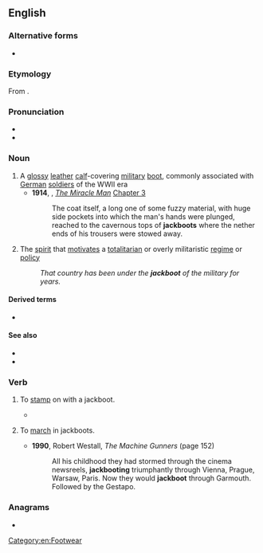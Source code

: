 ==English==
{{wikipedia}}

===Alternative forms===
* {{alter|en|jack-boot|jack boot}}

===Etymology===
From {{der|en|fro|jaque|t=coat of mail}}.

===Pronunciation===
* {{IPA|en|/ˈdʒækbuːt/}}
* {{audio|en|LL-Q1860 (eng)-Vealhurl-jackboot.wav|Audio (Southern England)}}

===Noun===
{{en-noun}}

# A [[glossy]] [[leather]] [[calf]]-covering [[military]] [[boot]], commonly associated with [[German]] [[soldier]]s of the WWII era
#* '''1914''', {{w|Frank L. Packard}}, ''[[s:The Miracle Man|The Miracle Man]]'' [[s:The Miracle Man/Chapter 3|Chapter 3]]
#*:The coat itself, a long one of some fuzzy material, with huge side pockets into which the man's hands were plunged, reached to the cavernous tops of '''jackboots''' where the nether ends of his trousers were stowed away.
# {{lb|en|informal}} The [[spirit]] that [[motivate]]s a [[totalitarian]] or overly militaristic [[regime]] or [[policy]]
#: ''That country has been under the '''jackboot''' of the military for years.''

====Derived terms====
* {{l|en|jackbooted}}

====See also====
* {{l|en|Hessian boot}}
* {{l|en|cowboy boot}}

===Verb===
{{en-verb}}

# {{lb|en|transitive}} To [[stamp]] on with a jackboot.
#* {{quote-book|en|year=2000|author=Geoff Nicholson|title=Bedlam Burning|passage=The two porters leapt into action, steamed up to the front of the room and started '''jackbooting''' the burning paper.}}
# {{lb|en|intransitive}} To [[march]] in jackboots.
#* '''1990''', Robert Westall, ''The Machine Gunners'' (page 152)
#*: All his childhood they had stormed through the cinema newsreels, '''jackbooting''' triumphantly through Vienna, Prague, Warsaw, Paris. Now they would '''jackboot''' through Garmouth. Followed by the Gestapo.

===Anagrams===
* {{anagrams|en|a=abcjkoot|Bootjack|bootjack}}

[[Category:en:Footwear]]